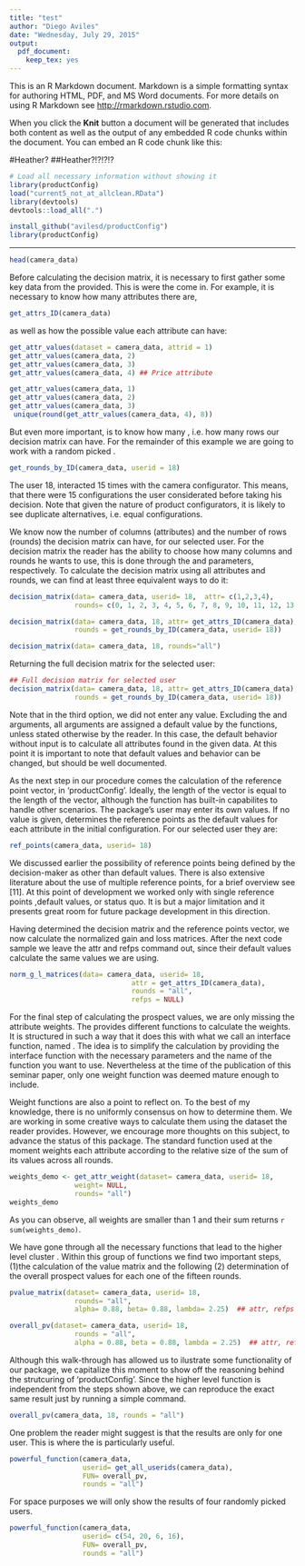 ```yaml
---
title: "test"
author: "Diego Aviles"
date: "Wednesday, July 29, 2015"
output:
  pdf_document:
    keep_tex: yes
---
```


This is an R Markdown document. Markdown is a simple formatting syntax for authoring HTML, PDF, and MS Word documents. For more details on using R Markdown see <http://rmarkdown.rstudio.com>. 

When you click the **Knit** button a document will be generated that includes both content as well as the output of any embedded R code chunks within the document. You can embed an R code chunk like this:

#Heather?
##Heather?!?!?!?

```r
# Load all necessary information without showing it
library(productConfig)
load("current5_not_at_allclean.RData")
library(devtools)
devtools::load_all(".")

```


```r
install_github("avilesd/productConfig")
library(productConfig)
```
--------------------------------------------------
```r
head(camera_data)
```
Before calculating the decision matrix, it is necessary to first gather some key data from the \texttt{camera\_data} provided. This is were the \texttt{GetFunctions} come in. For example, it is necessary to know how many attributes there are,

```r
get_attrs_ID(camera_data)
```
as well as how the possible value each attribute can have:
```r
get_attr_values(dataset = camera_data, attrid = 1)
get_attr_values(camera_data, 2)
get_attr_values(camera_data, 3)
get_attr_values(camera_data, 4) ## Price attribute

```
```r
get_attr_values(camera_data, 1)
get_attr_values(camera_data, 2)
get_attr_values(camera_data, 3)
 unique(round(get_attr_values(camera_data, 4), 8))

```
But even more important, is to know how many \texttt{rounds}, i.e. how many rows our decision matrix can have. For the remainder of this example we are going to work with a random picked \texttt{userid = 18}.
```r
get_rounds_by_ID(camera_data, userid = 18)

```
The user 18, interacted 15 times with the camera configurator. This means, that there were 15 configurations the user considerated before taking his decision. Note that given the nature of product configurators, it is likely to see duplicate alternatives, i.e. equal configurations.

We know now the number of columns (attributes) and the number of rows (rounds) the decision matrix can have, for our selected user. For the decision matrix the reader has the ability to choose how many columns and rounds he wants to use, this is done through the \texttt{attr} and \texttt{rounds} parameters, respectively. To calculate the decision matrix using all attributes and rounds, we can find at least three equivalent ways to do it:
```r
decision_matrix(data= camera_data, userid= 18,  attr= c(1,2,3,4), 
                rounds= c(0, 1, 2, 3, 4, 5, 6, 7, 8, 9, 10, 11, 12, 13, 14))

decision_matrix(data= camera_data, 18, attr= get_attrs_ID(camera_data),
                rounds = get_rounds_by_ID(camera_data, userid= 18))

decision_matrix(data= camera_data, 18, rounds="all")
```
Returning the full decision matrix for the selected user:
```r
## Full decision matrix for selected user
decision_matrix(data= camera_data, 18, attr= get_attrs_ID(camera_data),
                rounds = get_rounds_by_ID(camera_data, userid= 18))

```
Note that in the third option, we did not enter any \texttt{attr} value. Excluding the \texttt{dataset} and \texttt{userid} arguments, all arguments are assigned a default value by the functions, unless stated otherwise by the reader. In this case, the default behavior without \texttt{attr} input is to calculate all attributes found in the given data. At this point it is important to note that default values and behavior can be changed, but should be well documented.

As the next step in our procedure comes the calculation of the reference point vector, \texttt{refps} in 'productConfig'. Ideally, the length of the \texttt{refps} vector is equal to the length of the \texttt{attr} vector, although the function \texttt{ref\_points} has built-in capabilites to handle other scenarios. The package's user may enter its own values. If no value is given, \texttt{refps} determines the reference points as the default values for each attribute in the initial configuration. For our selected user they are:
```r
ref_points(camera_data, userid= 18) 

```

We discussed earlier the possibility of reference points being defined by the decision-maker as other than default values. There is also extensive literature about the use of multiple reference points, for a brief overview see [11]. At this point of development we worked only with single reference points ,default values, or status quo. It is but a major limitation and it presents great room for future package development in this direction.

Having determined the decision matrix and the reference points vector, we now calculate the normalized gain and loss matrices. After the next code sample we leave the attr and refps command out, since their default values calculate the same values we are using.
```r
norm_g_l_matrices(data= camera_data, userid= 18,
                              attr = get_attrs_ID(camera_data),  
                              rounds = "all",  
                              refps = NULL) 
```
For the final step of calculating the prospect values, we are only missing the attribute weights. The \texttt{WeightFunctions} provides different functions to calculate the weights. It is structured in such a way that it does this with what we call an interface function, named \texttt{get\_attr\_weight}. The idea is to simplify the calculation by providing the interface function with the necessary parameters and the name of the function you want to use. Nevertheless at the time of the publication of this seminar paper, only one weight function was deemed mature enough to include. 

Weight functions are also a point to reflect on. To the best of my knowledge, there is no uniformly consensus on how to determine them. We are working in some creative ways to calculate them using the dataset the reader provides. However, we encourage more thoughts on this subject, to advance the status of this package. The standard function used at the moment \texttt{weight\_higher\_sum\_value} weights each attribute according to the relative size of the sum of its values across all rounds.
```r
weights_demo <- get_attr_weight(dataset= camera_data, userid= 18,
                weight= NULL,
                rounds= "all")
weights_demo
```
As you can observe, all weights are smaller than 1 and their sum \texttt{sum(weights\_demo)} returns `r sum(weights_demo)`.

We have gone through all the necessary functions that lead to the higher level cluster \texttt{ProspectValueFunctions}. Within this group of functions we find two important steps, (1)the calculation of the value matrix and the following (2) determination of the overall prospect values for each one of the fifteen rounds.

\textbf{Value matrix}
```r
pvalue_matrix(dataset= camera_data, userid= 18,
                rounds= "all",
                alpha= 0.88, beta= 0.88, lambda= 2.25)  ## attr, refps default
```
\textbf{Overall prospect values}
```r
overall_pv(dataset= camera_data, userid= 18,
                rounds = "all",
                alpha = 0.88, beta = 0.88, lambda = 2.25)  ## attr, refps, weight default
```
Although this walk-through has allowed us to ilustrate some functionality of our package, we capitalize this moment to show off the reasoning behind the strutcuring of 'productConfig'. Since the higher level function \texttt{overall\_pv} is independent from the steps shown above, we can reproduce the exact same result just by running a simple command.
```r
overall_pv(camera_data, 18, rounds = "all") 
```
One problem the reader might suggest is that the results are only for one user. This is where the \texttt{powerful\_function} is particularly useful.
```r
powerful_function(camera_data,
                  userid= get_all_userids(camera_data), 
                  FUN= overall_pv,
                  rounds = "all")
```
For space purposes we will only show the results of four randomly picked users.
```r
powerful_function(camera_data,
                  userid= c(54, 20, 6, 16), 
                  FUN= overall_pv,
                  rounds = "all")
```

